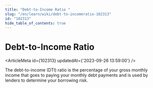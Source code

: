 ```yaml
---
title: "Debt-to-Income Ratio "
slug: "/en/learn/wiki/debt-to-incomeratio-102313"
id: "102313"
hide_table_of_contents: true
---
```



# Debt-to-Income Ratio 

<ArticleMeta id={102313} updatedAt={'2023-09-26 13:59:00'} />
<div className='border-solid border-b border-t-0 my-4 border-[var(--ifm-color-gray-300)]' />

The debt-to-income (DTI) ratio is the percentage of your gross monthly income that goes to paying your monthly debt payments and is used by lenders to determine your borrowing risk.
